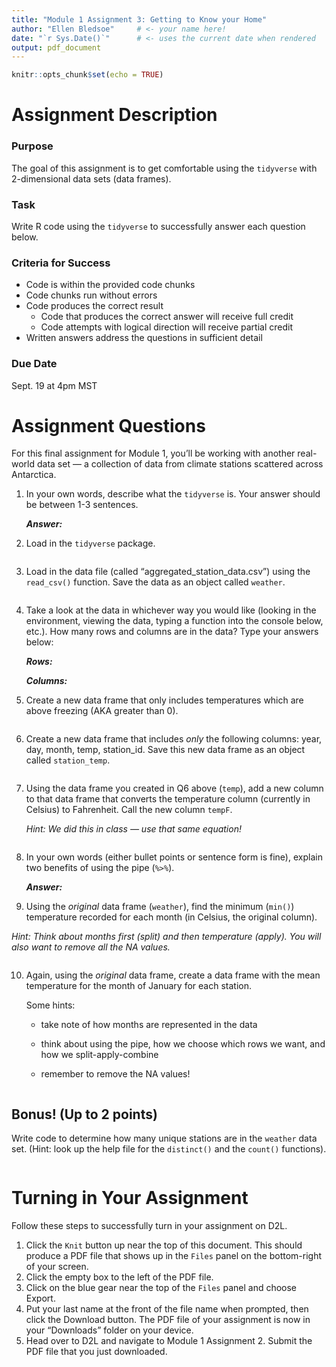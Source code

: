 ```yaml
---
title: "Module 1 Assignment 3: Getting to Know your Home"
author: "Ellen Bledsoe"     # <- your name here!
date: "`r Sys.Date()`"      # <- uses the current date when rendered
output: pdf_document
---
```


```r
knitr::opts_chunk$set(echo = TRUE)
```

# Assignment Description

### Purpose

The goal of this assignment is to get comfortable using the `tidyverse` with 2-dimensional data sets (data frames).

### Task

Write R code using the `tidyverse` to successfully answer each question below.

### Criteria for Success

-   Code is within the provided code chunks
-   Code chunks run without errors
-   Code produces the correct result
    -   Code that produces the correct answer will receive full credit
    -   Code attempts with logical direction will receive partial credit
-   Written answers address the questions in sufficient detail

### Due Date

Sept. 19 at 4pm MST

# Assignment Questions

For this final assignment for Module 1, you'll be working with another real-world data set --- a collection of data from climate stations scattered across Antarctica.

1.  In your own words, describe what the `tidyverse` is. Your answer should be between 1-3 sentences.

    ***Answer:***

```{=html}
<!-- -->
```
2.  Load in the `tidyverse` package.

```r

```

3.  Load in the data file (called "aggregated_station_data.csv") using the `read_csv()` function. Save the data as an object called `weather`.

```r

```

4.  Take a look at the data in whichever way you would like (looking in the environment, viewing the data, typing a function into the console below, etc.). How many rows and columns are in the data? Type your answers below:

    ***Rows:***

    ***Columns:***

```{=html}
<!-- -->
```
5.  Create a new data frame that only includes temperatures which are above freezing (AKA greater than 0).

```r

```

6.  Create a new data frame that includes *only* the following columns: year, day, month, temp, station_id. Save this new data frame as an object called `station_temp`.

```r

```

7.  Using the data frame you created in Q6 above (`temp`), add a new column to that data frame that converts the temperature column (currently in Celsius) to Fahrenheit. Call the new column `tempF`.

    *Hint: We did this in class --- use that same equation!*

```r

```

8.  In your own words (either bullet points or sentence form is fine), explain two benefits of using the pipe (`%>%`).

    ***Answer:***

```{=html}
<!-- -->
```
9.  Using the *original* data frame (`weather`), find the minimum (`min()`) temperature recorded for each month (in Celsius, the original column).

*Hint: Think about months first (split) and then temperature (apply). You will also want to remove all the NA values.*

```r

```

10. Again, using the *original* data frame, create a data frame with the mean temperature for the month of January for each station.

    Some hints:

    -   take note of how months are represented in the data

    -   think about using the pipe, how we choose which rows we want, and how we split-apply-combine

    -   remember to remove the NA values!

```r

```

## Bonus! (Up to 2 points)

Write code to determine how many unique stations are in the `weather` data set. (Hint: look up the help file for the `distinct()` and the `count()` functions).

```r

```

# Turning in Your Assignment

Follow these steps to successfully turn in your assignment on D2L.

1.  Click the `Knit` button up near the top of this document. This should produce a PDF file that shows up in the `Files` panel on the bottom-right of your screen.
2.  Click the empty box to the left of the PDF file.
3.  Click on the blue gear near the top of the `Files` panel and choose Export.
4.  Put your last name at the front of the file name when prompted, then click the Download button. The PDF file of your assignment is now in your "Downloads" folder on your device.
5.  Head over to D2L and navigate to Module 1 Assignment 2. Submit the PDF file that you just downloaded.
